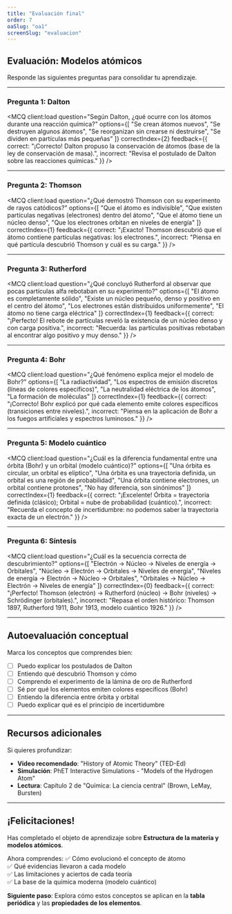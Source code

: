 ```yaml
---
title: "Evaluación final"
order: 7
oaSlug: "oa1"
screenSlug: "evaluacion"
---
```


## Evaluación: Modelos atómicos

Responde las siguientes preguntas para consolidar tu aprendizaje.

---

### Pregunta 1: Dalton


<MCQ 
  client:load 
  question="Según Dalton, ¿qué ocurre con los átomos durante una reacción química?" 
  options={[
    "Se crean átomos nuevos",
    "Se destruyen algunos átomos",
    "Se reorganizan sin crearse ni destruirse",
    "Se dividen en partículas más pequeñas"
  ]} 
  correctIndex={2} 
  feedback={{
    correct: "¡Correcto! Dalton propuso la conservación de átomos (base de la ley de conservación de masa).",
    incorrect: "Revisa el postulado de Dalton sobre las reacciones químicas."
  }} 
/>

---

### Pregunta 2: Thomson

<MCQ 
  client:load 
  question="¿Qué demostró Thomson con su experimento de rayos catódicos?" 
  options={[
    "Que el átomo es indivisible",
    "Que existen partículas negativas (electrones) dentro del átomo",
    "Que el átomo tiene un núcleo denso",
    "Que los electrones orbitan en niveles de energía"
  ]} 
  correctIndex={1} 
  feedback={{
    correct: "¡Exacto! Thomson descubrió que el átomo contiene partículas negativas: los electrones.",
    incorrect: "Piensa en qué partícula descubrió Thomson y cuál es su carga."
  }} 
/>

---

### Pregunta 3: Rutherford

<MCQ 
  client:load 
  question="¿Qué concluyó Rutherford al observar que pocas partículas alfa rebotaban en su experimento?" 
  options={[
    "El átomo es completamente sólido",
    "Existe un núcleo pequeño, denso y positivo en el centro del átomo",
    "Los electrones están distribuidos uniformemente",
    "El átomo no tiene carga eléctrica"
  ]} 
  correctIndex={1} 
  feedback={{
    correct: "¡Perfecto! El rebote de partículas reveló la existencia de un núcleo denso y con carga positiva.",
    incorrect: "Recuerda: las partículas positivas rebotaban al encontrar algo positivo y muy denso."
  }} 
/>

---

### Pregunta 4: Bohr

<MCQ 
  client:load 
  question="¿Qué fenómeno explica mejor el modelo de Bohr?" 
  options={[
    "La radiactividad",
    "Los espectros de emisión discretos (líneas de colores específicos)",
    "La neutralidad eléctrica de los átomos",
    "La formación de moléculas"
  ]} 
  correctIndex={1} 
  feedback={{
    correct: "¡Correcto! Bohr explicó por qué cada elemento emite colores específicos (transiciones entre niveles).",
    incorrect: "Piensa en la aplicación de Bohr a los fuegos artificiales y espectros luminosos."
  }} 
/>

---

### Pregunta 5: Modelo cuántico

<MCQ 
  client:load 
  question="¿Cuál es la diferencia fundamental entre una órbita (Bohr) y un orbital (modelo cuántico)?" 
  options={[
    "Una órbita es circular, un orbital es elíptico",
    "Una órbita es una trayectoria definida, un orbital es una región de probabilidad",
    "Una órbita contiene electrones, un orbital contiene protones",
    "No hay diferencia, son sinónimos"
  ]} 
  correctIndex={1} 
  feedback={{
    correct: "¡Excelente! Órbita = trayectoria definida (clásico); Orbital = nube de probabilidad (cuántico).",
    incorrect: "Recuerda el concepto de incertidumbre: no podemos saber la trayectoria exacta de un electrón."
  }} 
/>

---

### Pregunta 6: Síntesis

<MCQ 
  client:load 
  question="¿Cuál es la secuencia correcta de descubrimiento?" 
  options={[
    "Electrón → Núcleo → Niveles de energía → Orbitales",
    "Núcleo → Electrón → Orbitales → Niveles de energía",
    "Niveles de energía → Electrón → Núcleo → Orbitales",
    "Orbitales → Núcleo → Electrón → Niveles de energía"
  ]} 
  correctIndex={0} 
  feedback={{
    correct: "¡Perfecto! Thomson (electrón) → Rutherford (núcleo) → Bohr (niveles) → Schrödinger (orbitales).",
    incorrect: "Repasa el orden histórico: Thomson 1897, Rutherford 1911, Bohr 1913, modelo cuántico 1926."
  }} 
/>

---

## Autoevaluación conceptual

Marca los conceptos que comprendes bien:

- [ ] Puedo explicar los postulados de Dalton
- [ ] Entiendo qué descubrió Thomson y cómo
- [ ] Comprendo el experimento de la lámina de oro de Rutherford
- [ ] Sé por qué los elementos emiten colores específicos (Bohr)
- [ ] Entiendo la diferencia entre órbita y orbital
- [ ] Puedo explicar qué es el principio de incertidumbre

---

## Recursos adicionales

Si quieres profundizar:

- **Video recomendado**: "History of Atomic Theory" (TED-Ed)
- **Simulación**: PhET Interactive Simulations - "Models of the Hydrogen Atom"
- **Lectura**: Capítulo 2 de "Química: La ciencia central" (Brown, LeMay, Bursten)

---

## ¡Felicitaciones!

Has completado el objeto de aprendizaje sobre **Estructura de la materia y modelos atómicos**.

Ahora comprendes:
✅ Cómo evolucionó el concepto de átomo  
✅ Qué evidencias llevaron a cada modelo  
✅ Las limitaciones y aciertos de cada teoría  
✅ La base de la química moderna (modelo cuántico)

**Siguiente paso**: Explora cómo estos conceptos se aplican en la **tabla periódica** y las **propiedades de los elementos**.
